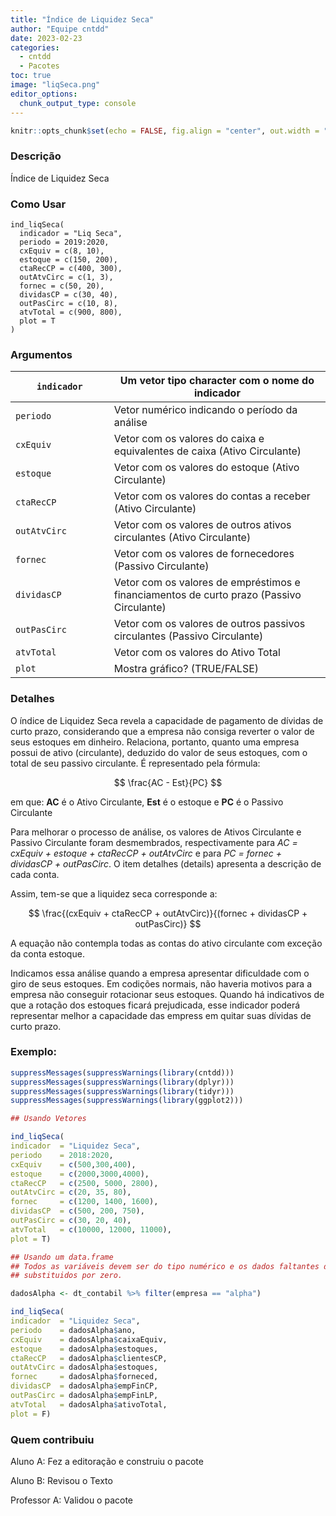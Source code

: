 ```yaml
---
title: "Índice de Liquidez Seca"
author: "Equipe cntdd"
date: 2023-02-23
categories:
  - cntdd
  - Pacotes
toc: true
image: "liqSeca.png"
editor_options: 
  chunk_output_type: console
---
```


```r
knitr::opts_chunk$set(echo = FALSE, fig.align = "center", out.width = "100%")
```

### Descrição

Índice de Liquidez Seca

### Como Usar

    ind_liqSeca(
      indicador = "Liq Seca",
      periodo = 2019:2020,
      cxEquiv = c(8, 10),
      estoque = c(150, 200),
      ctaRecCP = c(400, 300),
      outAtvCirc = c(1, 3),
      fornec = c(50, 20),
      dividasCP = c(30, 40),
      outPasCirc = c(10, 8),
      atvTotal = c(900, 800),
      plot = T
    )

### Argumentos

| `indicador`  | Um vetor tipo character com o nome do indicador                                          |
|-----------------------|-------------------------------------------------|
| `periodo`    | Vetor numérico indicando o período da análise                                            |
| `cxEquiv`    | Vetor com os valores do caixa e equivalentes de caixa (Ativo Circulante)                 |
| `estoque`    | Vetor com os valores do estoque (Ativo Circulante)                                       |
| `ctaRecCP`   | Vetor com os valores do contas a receber (Ativo Circulante)                              |
| `outAtvCirc` | Vetor com os valores de outros ativos circulantes (Ativo Circulante)                     |
| `fornec`     | Vetor com os valores de fornecedores (Passivo Circulante)                                |
| `dividasCP`  | Vetor com os valores de empréstimos e financiamentos de curto prazo (Passivo Circulante) |
| `outPasCirc` | Vetor com os valores de outros passivos circulantes (Passivo Circulante)                 |
| `atvTotal`   | Vetor com os valores do Ativo Total                                                      |
| `plot`       | Mostra gráfico? (TRUE/FALSE)                                                             |

### Detalhes

O índice de Liquidez Seca revela a capacidade de pagamento de dívidas de curto prazo, considerando que a empresa não consiga reverter o valor de seus estoques em dinheiro. Relaciona, portanto, quanto uma empresa possui de ativo (circulante), deduzido do valor de seus estoques, com o total de seu passivo circulante. É representado pela fórmula:

$$
\frac{AC - Est}{PC}
$$

em que: **AC** é o Ativo Circulante, **Est** é o estoque e **PC** é o Passivo Circulante

Para melhorar o processo de análise, os valores de Ativos Circulante e Passivo Circulante foram desmembrados, respectivamente para *AC = cxEquiv + estoque + ctaRecCP + outAtvCirc* e para *PC = fornec + dividasCP + outPasCirc*. O item detalhes (details) apresenta a descrição de cada conta.

Assim, tem-se que a liquidez seca corresponde a:

$$
\frac{(cxEquiv + ctaRecCP + outAtvCirc)}{(fornec + dividasCP + outPasCirc)}
$$

A equação não contempla todas as contas do ativo circulante com exceção da conta estoque.

Indicamos essa análise quando a empresa apresentar dificuldade com o giro de seus estoques. Em codições normais, não haveria motivos para a empresa não conseguir rotacionar seus estoques. Quando há indicativos de que a rotação dos estoques ficará prejudicada, esse indicador poderá representar melhor a capacidade das empress em quitar suas dívidas de curto prazo.

### Exemplo:

```r
suppressMessages(suppressWarnings(library(cntdd)))
suppressMessages(suppressWarnings(library(dplyr)))
suppressMessages(suppressWarnings(library(tidyr)))
suppressMessages(suppressWarnings(library(ggplot2)))

## Usando Vetores

ind_liqSeca(
indicador  = "Liquidez Seca",
periodo    = 2018:2020,
cxEquiv    = c(500,300,400),
estoque    = c(2000,3000,4000),
ctaRecCP   = c(2500, 5000, 2800),
outAtvCirc = c(20, 35, 80),
fornec     = c(1200, 1400, 1600),
dividasCP  = c(500, 200, 750),
outPasCirc = c(30, 20, 40),
atvTotal   = c(10000, 12000, 11000),
plot = T)

## Usando um data.frame
## Todos as variáveis devem ser do tipo numérico e os dados faltantes devem ser
## substituidos por zero.

dadosAlpha <- dt_contabil %>% filter(empresa == "alpha")

ind_liqSeca(
indicador  = "Liquidez Seca",
periodo    = dadosAlpha$ano,
cxEquiv    = dadosAlpha$caixaEquiv,
estoque    = dadosAlpha$estoques,
ctaRecCP   = dadosAlpha$clientesCP,
outAtvCirc = dadosAlpha$estoques,
fornec     = dadosAlpha$forneced,
dividasCP  = dadosAlpha$empFinCP,
outPasCirc = dadosAlpha$empFinLP,
atvTotal   = dadosAlpha$ativoTotal,
plot = F)
```

### Quem contribuiu

Aluno A: Fez a editoração e construiu o pacote

Aluno B: Revisou o Texto

Professor A: Validou o pacote
